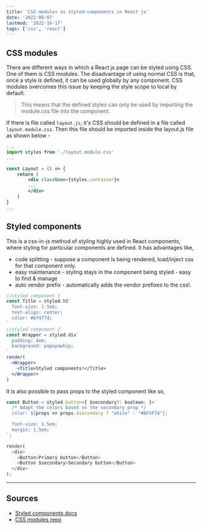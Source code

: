 ```yaml
---
title: 'CSS modules vs styled-components in React js'
date: '2022-08-07'
lastmod: '2022-10-17'
tags: ['css', 'react']
---
```


## CSS modules

There are different ways in which a React js page can be styled using CSS. One of them is CSS modules. The disadvantage of using normal CSS is that, once a style is defined, it can be used globally by any component. CSS modules overcomes this issue by keeping the style scope to local by default.

> This means that the defined styles can only be used by importing the module.css file into the component.

If there is file called `layout.js`, it's CSS should be defined in a file called `layout.module.css`. Then this file should be imported inside the layout.js file as shown below -

```jsx
...
import styles from './layout.module.css'
...

const Layout = () => {
    return (
        <div className={styles.container}>
        ...
        </div>
    )
}
...

```

## Styled components

This is a css-in-js method of styling highly used in React components, where styling for particular components are defined. It has advantages like,

- code splitting - suppose a component is being rendered, load/inject css for that component only.
- easy maintenance - styling stays in the component being styled - easy to find & manage
- auto vendor prefix - automatically adds the vendor prefixes to the css!.

```jsx
//styled component 1
const Title = styled.h2`
  font-size: 1.5em;
  text-align: center;
  color: #bf4774;
`
//styled component 2
const Wrapper = styled.div`
  padding: 4em;
  background: papayawhip;
`
render(
  <Wrapper>
    <Title>Styled components!</Title>
  </Wrapper>
)
```

It is also possible to pass props to the styled component like so,

```javascript
const Button = styled.button<{ $secondary?: boolean; }>`
  /* Adapt the colors based on the secondary prop */
  color: ${props => props.$secondary ? "white" : "#BF4F74"};

  font-size: 1.5em;
  margin: 1.5em;
`;

render(
  <div>
    <Button>Primary button</Button>
    <Button $secondary>Secondary button</Button>
  </div>
);
```

---

## Sources

- [Styled components docs](https://styled-components.com/docs/basics)
- [CSS modules repo](https://github.com/css-modules/css-modules)
